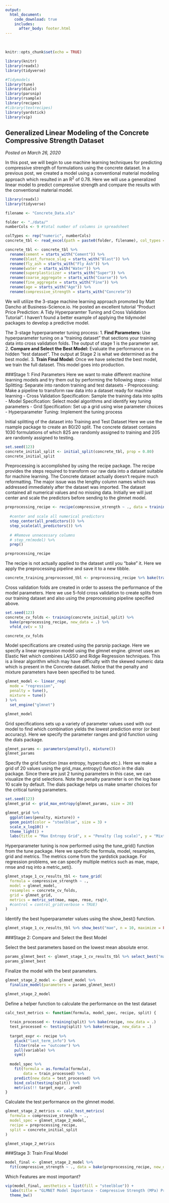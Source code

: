 ```yaml
---
output: 
  html_document:
    code_download: true
    includes:
      after_body: footer.html
---
```

<br>
```r
knitr::opts_chunk$set(echo = TRUE)
```

```r
library(knitr)
library(readxl)
library(tidyverse)

#Tidymodels
library(tune)
library(dials)
library(parsnip)
library(rsample)
library(recipes)
#library(textrecipes)
library(yardstick)
library(vip)
```

## **Generalized Linear Modeling of the Concrete Compressive Strength Dataset**
*Posted on March 26, 2020*

In this post, we will begin to use machine learning techniques for predicting compressive strength of formulations using the concrete dataset.  In a previous post, we created a model using a conventional material modeling approach which resulted in an R^2^ of 0.78.  Here we will use a generalized linear model to predict compressive strength and compare the results with the conventional material model.

```r
library(readxl)
library(tidyverse)

filename <- "Concrete_Data.xls"

folder <- "./data/"
numberCols <- 9 #total number of columns in spreadsheet

colTypes <- rep("numeric", numberCols)
concrete_tbl <- read_excel(path = paste0(folder, filename), col_types = colTypes)

concrete_tbl <- concrete_tbl %>%
  rename(cement = starts_with("Cement")) %>%
  rename(blast_furnace_slag = starts_with("Blast")) %>%
  rename(fly_ash = starts_with("Fly Ash")) %>%
  rename(water = starts_with("Water")) %>%
  rename(superplasticizer = starts_with("Super")) %>%
  rename(coarse_aggregate = starts_with("Coarse")) %>%
  rename(fine_aggregate = starts_with("Fine")) %>%
  rename(age = starts_with("Age")) %>%
  rename(compressive_strength = starts_with("Concrete"))
```

We will utilize the 3-stage machine learning approach promoted by Matt Dancho at Business-Science.io.  He posted an excellent tutorial "Product Price Prediction: A Tidy Hyperparamter Tuning and Cross Validation Tutorial".  I haven't found a better example of applying the tidymodel packages to develop a predictive model.

The 3-stage hyperparameter tuning process:
1. **Find Parameters:** Use hyperparameter tuning on a "training dataset" that sections your training data into cross validation folds.  The output of stage 1 is the parameter set.
2. **Compare and Select the Best Model:** Evaluate the performance on a hidden "test dataset".  The output at Stage 2 is what we determined as the best model.
3. **Train Final Model:** Once we have selected the best model, we train the full dataset.  This model goes into production.


###Stage 1: Find Parameters
Here we want to make different machine learning models and try them out by performing the following steps:
- Initial Splitting: Separate into random training and test datasets
- Preprocessing: Make a pipeline to transform raw data into a dataset ready for machine learning
- Cross Validation Specification: Sample the training data into splits
- Model Specification: Select model algorithms and identify key tuning parameters
- Grid Specification: Set up a grid using wise parameter choices
- Hyperparameter Tuning: Implement the tuning process

Initial splitting of the dataset into Training and Test Dataset  Here we use the rsample package to create an 80/20 split.  The concrete dataset contains 1030 formulations of which 825 are randomly assigned to training and 205 are randomly assigned to testing.
```r
set.seed(123)
concrete_initial_split <- initial_split(concrete_tbl, prop = 0.80)
concrete_initial_split
```

Preprocessing is accomplished by using the recipe package.  The recipe provides the steps required to transform our raw data into a dataset suitable for machine learning.  The Concrete dataset actually doesn't require much reformatting.  The major issue was the lengthy column names which was addressed immediately after the dataset was imported.  The dataset contained all numerical values and no missing data.  Initially we will just center and scale the predictors before sending to the glmnet model.
```r
preprocessing_recipe <- recipe(compressive_strength ~ ., data = training(concrete_initial_split)) %>%
  
  #center and scale all numerical predictors
  step_center(all_predictors()) %>%
  step_scale(all_predictors()) %>%
  
  # #Remove unnecessary columns
  # step_rm(model) %>%
  prep()

preprocessing_recipe
```

The recipe is not actually applied to the dataset until you "bake" it.  Here we apply the preprocessing pipeline and save it to a new tibble.
```r
concrete_training_preprocessed_tbl <- preprocessing_recipe %>% bake(training(concrete_initial_split))
```

Cross validation folds are created in order to assess the performance of the model parameters.  Here we use 5-fold cross validation to create splits from our training dataset and also using the preprocessing pipeline specified above.
```r
set.seed(123)
concrete_cv_folds <- training(concrete_initial_split) %>%
  bake(preprocessing_recipe, new_data = .) %>%
  vfold_cv(v = 5)

concrete_cv_folds
```

Model specifications are created using the parsnip package.  Here we specify a linear regression model using the glmnet engine.  glmnet uses an Elastic Net which combines LASSO and Ridge Regression techniques.  This is a linear algorithm which may have difficulty with the skewed numeric data which is present in the Concrete dataset.  Notice that the penalty and mixture parameters have been specified to be tuned.
```r
glmnet_model <- linear_reg(
  mode = "regression",
  penalty = tune(),
  mixture = tune()
) %>%
  set_engine("glmnet")

glmnet_model
```

Grid specifications sets up a variety of parameter values used with our model to find which combination yields the lowest prediction error (or best accuracy).  Here we specify the parameter ranges and grid function using the dials package.
```r
glmnet_params <- parameters(penalty(), mixture())
glmnet_params
```

Specify the grid function (max entropy, hypercube etc.).  Here we make a grid of 20 values using the grid_max_entropy() function in the dials package.  Since there are just 2 tuning parameters in this case, we can visualize the grid selections.  Note the penalty parameter is on the log base 10 scale by default.  The dials package helps us make smarter choices for the critical tuning parameters.
```r
set.seed(123)
glmnet_grid <- grid_max_entropy(glmnet_params, size = 20)

glmnet_grid %>%
  ggplot(aes(penalty, mixture)) +
  geom_point(color = "steelblue", size = 3) +
  scale_x_log10() +
  theme_light() +
  labs(title = "Max Entropy Grid", x = "Penalty (log scale)", y = "Mixture")
```

Hyperparameter tuning is now performed using the tune_grid() function from the tune package.  Here we specific the formula, model, resamples, grid and metrics.  The metrics come from the yardstick package. For regression problems, we can specify multiple metrics such as mae, mape, rmse and rsq into a metric_set().
```r
glmnet_stage_1_cv_results_tbl <- tune_grid(
  formula = compressive_strength ~ .,
  model = glmnet_model,
  resamples = concrete_cv_folds,
  grid = glmnet_grid,
  metrics = metric_set(mae, mape, rmse, rsq)#,
  #control = control_grid(verbose = TRUE)
)
```

Identify the best hyperparameter values using the show_best() function.
```r
glmnet_stage_1_cv_results_tbl %>% show_best("mae", n = 10, maximize = FALSE)
```

###Stage 2: Compare and Select the Best Model

Select the best parameters based on the lowest mean absolute error.
```r
params_glmnet_best <- glmnet_stage_1_cv_results_tbl %>% select_best("mae", maximize = FALSE)
params_glmnet_best
```

Finalize the model with the best parameters.
```r
glmnet_stage_2_model <- glmnet_model %>%
  finalize_model(parameters = params_glmnet_best)

glmnet_stage_2_model
```

Define a helper function to calculate the performance on the test dataset
```r
calc_test_metrics <- function(formula, model_spec, recipe, split) {
  
  train_processed <- training(split) %>% bake(recipe, new_data = .)
  test_processed <- testing(split) %>% bake(recipe, new_data = .)
  
  target_expr <- recipe %>%
    pluck("last_term_info") %>%
    filter(role == "outcome") %>%
    pull(variable) %>%
    sym()
  
  model_spec %>%
    fit(formula = as.formula(formula),
        data = train_processed) %>%
    predict(new_data = test_processed) %>%
    bind_cols(testing(split)) %>%
    metrics(!! target_expr, .pred)
}
```

Calculate the test performance on the glmnet model.
```r
glmnet_stage_2_metrics <- calc_test_metrics(
  formula = compressive_strength ~ .,
  model_spec = glmnet_stage_2_model,
  recipe = preprocessing_recipe,
  split = concrete_initial_split
)

glmnet_stage_2_metrics
```

###Stage 3: Train Final Model
```r
model_final <- glmnet_stage_2_model %>%
  fit(compressive_strength ~ ., data = bake(preprocessing_recipe, new_data = concrete_tbl))
```

Which Features are most important?
```r
vip(model_final, aesthetics = list(fill = "steelblue")) +
  labs(title = "GLMNET Model Importance - Compressive Strength (MPa) Prediction") +
  theme_bw()
```

